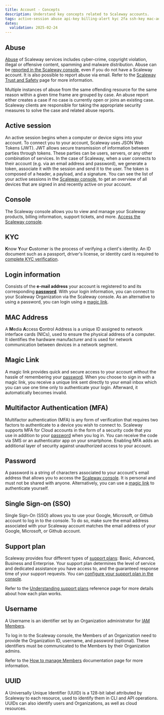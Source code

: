 ```yaml
---
title: Account - Concepts
description: Understand key concepts related to Scaleway accounts.
tags: active-session abuse api-key billing-alert kyc 2fa ssh-key mac-address
dates:
  validation: 2025-02-24
---
```


## Abuse

[Abuse](https://www.scaleway.com/en/abuse-notice/) of Scaleway services includes cyber-crime, copyright violation, illegal or offensive content, spamming and malware distribution. Abuse can be [reported in the Scaleway console](https://console.scaleway.com/support/abuses/create), even if you do not have a Scaleway account. It is also possible to report abuse via email. Refer to the [Scaleway Trust and Safety](https://www.scaleway.com/en/contact-trust-and-safety/) page for more information.

Multiple instances of abuse from the same offending resource for the same reason within a given time frame are grouped by case. An abuse report either creates a case if no case is currently open or joins an existing case. Scaleway clients are responsible for taking the appropriate security measures to solve the case and related abuse reports.

## Active session

An active session begins when a computer or device signs into your account. To connect you to your account, Scaleway uses JSON Web Tokens (JWT). JWT allows secure transmission of information between parties through tokens. These parties can be users, servers, or any other combination of services. In the case of Scaleway, when a user connects to their account (e.g. via an email address and password), we generate a token, associate it with the session and send it to the user. The token is composed of a header, a payload, and a signature. You can see the list of your active sessions in the [Scaleway console](https://console.scaleway.com/account/user/profile), to get an overview of all devices that are signed in and recently active on your account.

## Console

The Scaleway console allows you to view and manage your Scaleway products, billing information, support tickets, and more. [Access the Scaleway console](https://console.scaleway.com/organization).

## KYC

**K**now **Y**our **C**ustomer is the process of verifying a client's identity. An ID document such as a passport, driver's license, or identity card is required to [complete KYC verification](/account/how-to/verify-identity/).

## Login information

Consists of the **e-mail address** your account is registered to and its corresponding [**password**](#password). With your login information, you can connect to your Scaleway Organization via the Scaleway console. As an alternative to using a password, you can login using a [magic link](#magic-link).

## MAC Address

A **M**edia **A**ccess **C**ontrol Address is a unique ID assigned to network interface cards (NICs), used to ensure the physical address of a computer. It identifies the hardware manufacturer and is used for network communication between devices in a network segment.

## Magic Link

A magic link provides quick and secure access to your account without the hassle of remembering your [password](#login-information). When you choose to sign in with a magic link, you receive a unique link sent directly to your email inbox which you can use one time only to authenticate your login. Afterward, it automatically becomes invalid.

## Multifactor Authentication (MFA)

Multifactor authentication (MFA) is any form of verification that requires two factors to authenticate to a device you wish to connect to. Scaleway supports MFA for Cloud accounts in the form of a security code that you use in addition to your [password](#password) when you log in. You can receive the code via SMS or an authenticator app on your smartphone. Enabling MFA adds an additional layer of security against unauthorized access to your account.

## Password

A password is a string of characters associated to your account's email address that allows you to access the [Scaleway console](https://console.scaleway.com/). It is personal and must not be shared with anyone. Alternatively, you can use a [magic link](#magic-link) to authenticate yourself.

## Single Sign-on (SSO)

Single Sign-On (SSO) allows you to use your Google, Microsoft, or Github account to log in to the console. To do so, make sure the email address associated with your Scaleway account matches the email address of your Google, Microsoft, or Github account.

## Support plan

Scaleway provides four different types of [support plans](https://console.scaleway.com/support/plans): Basic, Advanced, Business and Enterprise. Your support plan determines the level of service and dedicated assistance you have access to, and the guaranteed response time of your support requests. You can [configure your support plan in the console](/account/how-to/configure-support-plans/).

Refer to the [Understanding support plans](/account/reference-content/understanding-support-plans) reference page for more details about how each plan works.

## Username

A Username is an identifier set by an Organization administrator for [IAM Members](/iam/concepts/#member).

To log in to the Scaleway console, the Members of an Organization need to provide the Organization ID, username, and password (optional). These identifiers must be communicated to the Members by their Organization admins.

Refer to the [How to manage Members](/iam/how-to/manage-members) documentation page for more information.

## UUID

A Universally Unique Identifier (UUID) is a 128-bit label attributed by Scaleway to each resource, used to identify them in CLI and API operations. UUIDs can also identify users and Organizations, as well as cloud resources.